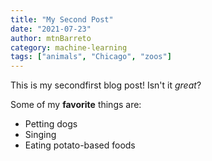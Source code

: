 ```yaml
---
title: "My Second Post"
date: "2021-07-23"
author: mtnBarreto
category: machine-learning
tags: ["animals", "Chicago", "zoos"]
---
```


This is my secondfirst blog post! Isn't it *great*?

Some of my **favorite** things are:

* Petting dogs
* Singing
* Eating potato-based foods